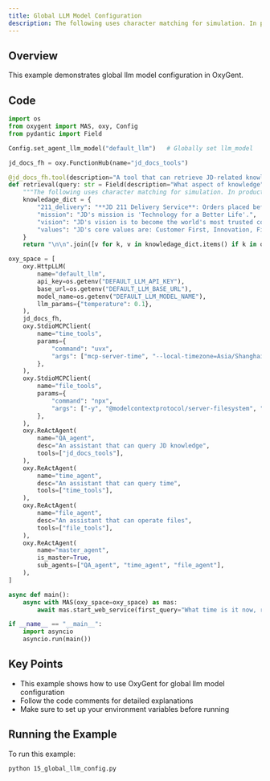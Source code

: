 ```yaml
---
title: Global LLM Model Configuration
description: The following uses character matching for simulation. In production environments, typically retrieve top-K relevant content from knowledge base based on query, and can add multi-path retrieval logic
---
```


## Overview

This example demonstrates global llm model configuration in OxyGent.

## Code

```python
import os
from oxygent import MAS, oxy, Config
from pydantic import Field

Config.set_agent_llm_model("default_llm")   # Globally set llm_model

jd_docs_fh = oxy.FunctionHub(name="jd_docs_tools")

@jd_docs_fh.tool(description="A tool that can retrieve JD-related knowledge")
def retrieval(query: str = Field(description="What aspect of knowledge")) -> str:
    """The following uses character matching for simulation. In production environments, typically retrieve top-K relevant content from knowledge base based on query, and can add multi-path retrieval logic"""
    knowledage_dict = {
        "211_delivery": "**JD 211 Delivery Service**: Orders placed before 11:00 AM (or 10:00 AM in some cities) are delivered the same day; orders placed before 11:00 PM are delivered by 3:00 PM the next day. (Note: Timing starts from order submission for in-stock orders, and from payment completion for prepaid orders)",
        "mission": "JD's mission is 'Technology for a Better Life'.",
        "vision": "JD's vision is to become the world's most trusted company.",
        "values": "JD's core values are: Customer First, Innovation, Fighting Spirit, Responsibility, Gratitude, and Integrity.",
    }
    return "\n\n".join([v for k, v in knowledage_dict.items() if k in query])

oxy_space = [
    oxy.HttpLLM(
        name="default_llm",
        api_key=os.getenv("DEFAULT_LLM_API_KEY"),
        base_url=os.getenv("DEFAULT_LLM_BASE_URL"),
        model_name=os.getenv("DEFAULT_LLM_MODEL_NAME"),
        llm_params={"temperature": 0.1},
    ),
    jd_docs_fh,
    oxy.StdioMCPClient(
        name="time_tools",
        params={
            "command": "uvx",
            "args": ["mcp-server-time", "--local-timezone=Asia/Shanghai"],
        },
    ),
    oxy.StdioMCPClient(
        name="file_tools",
        params={
            "command": "npx",
            "args": ["-y", "@modelcontextprotocol/server-filesystem", "./local_file"],
        },
    ),
    oxy.ReActAgent(
        name="QA_agent",
        desc="An assistant that can query JD knowledge",
        tools=["jd_docs_tools"],
    ),
    oxy.ReActAgent(
        name="time_agent",
        desc="An assistant that can query time",
        tools=["time_tools"],
    ),
    oxy.ReActAgent(
        name="file_agent",
        desc="An assistant that can operate files",
        tools=["file_tools"],
    ),
    oxy.ReActAgent(
        name="master_agent",
        is_master=True,
        sub_agents=["QA_agent", "time_agent", "file_agent"],
    ),
]

async def main():
    async with MAS(oxy_space=oxy_space) as mas:
        await mas.start_web_service(first_query="What time is it now, record to log.txt in local_file folder")

if __name__ == "__main__":
    import asyncio
    asyncio.run(main())
```

## Key Points

- This example shows how to use OxyGent for global llm model configuration
- Follow the code comments for detailed explanations
- Make sure to set up your environment variables before running

## Running the Example

To run this example:

```bash
python 15_global_llm_config.py
```

